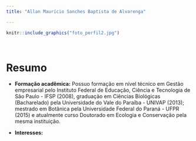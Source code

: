 ```yaml
---
title: "Allan Maurício Sanches Baptista de Alvarenga"

---
```


```r
knitr::include_graphics("foto_perfil2.jpg")
```
&nbsp;

# **Resumo**

- **Formação acadêmica:** Possuo formação em nível técnico em Gestão empresarial pelo Instituto Federal de Educação, Ciência e Tecnologia de São Paulo - IFSP (2008), graduação em Ciências Biológicas (Bacharelado) pela Universidade do Vale do Paraíba - UNIVAP (2013); mestrado em Botânica pela Universidade Federal do Paraná - UFPR (2015) e atualmente curso Doutorado em Ecologia e Conservação pela mesma instituição.

- **Interesses:**
